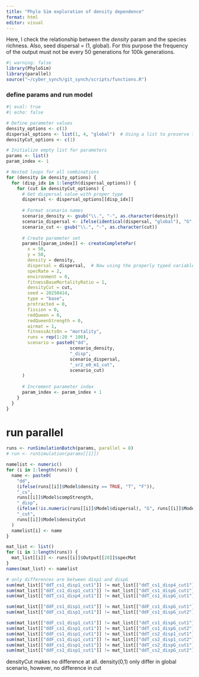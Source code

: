 ```yaml
---
title: "Phylo Sim exploration of density dependence"
format: html
editor: visual
---
```


Here, I check the relationship between the *density* param and the species richness. Also, seed dispersal = (1, global). For this purpose the frequency of the output must not be every 50 generations for 100k generations.

```r
#| warning: false
library(PhyloSim)
library(parallel)
source("~/cyber_synch/git_synch/scripts/functions.R")
```

### define params and run model

```r
#| eval: true
#| echo: false

# Define parameter values
density_options <- c(1)
dispersal_options <- list(1, 4, "global")  # Using a list to preserve types
densityCut_options <- c(1)

# Initialize empty list for parameters
params <- list()
param_index <- 1

# Nested loops for all combinations
for (density in density_options) {
  for (disp_idx in 1:length(dispersal_options)) {
    for (cut in densityCut_options) {
      # Get dispersal value with proper type
      dispersal <- dispersal_options[[disp_idx]]
      
      # Format scenario names
      scenario_density <- gsub("\\.", "-", as.character(density))
      scenario_dispersal <- ifelse(identical(dispersal, "global"), "G", dispersal)
      scenario_cut <- gsub("\\.", "-", as.character(cut))
      
      # Create parameter set
      params[[param_index]] <- createCompletePar(
        x = 50,
        y = 50,
        density = density,
        dispersal = dispersal,  # Now using the properly typed variable
        specRate = 2,
        environment = 0,
        fitnessBaseMortalityRatio = 1, 
        densityCut = cut,
        seed = 20250414,
        type = "base",
        protracted = 0,
        fission = 0,
        redQueen = 0,
        redQueenStrength = 0,
        airmat = 1,
        fitnessActsOn = "mortality",
        runs = rep(1:20 * 100),
        scenario = paste0("dd",
                        scenario_density,
                        "_disp",
                        scenario_dispersal,
                        "_sr2_e0_m1_cut",
                        scenario_cut)
      )
      
      # Increment parameter index
      param_index <- param_index + 1
    }
  }
}
```

# run parallel

```r
runs <- runSimulationBatch(params, parallel = 8)
# run <- runSimulation(params[[1]])
```

```r
namelist <- numeric()
for (i in 1:length(runs)) {
  name <- paste0(
    "dd",
    (ifelse(runs[[i]]$Model$density == TRUE, "T", "F")),
    "_cs",
    runs[[i]]$Model$compStrength,
    "_disp",
    (ifelse(!is.numeric(runs[[i]]$Model$dispersal), "G", runs[[i]]$Model$dispersal)),
    "_cut",
    runs[[i]]$Model$densityCut
  )
  namelist[i] <- name
}

mat_list <- list()
for (i in 1:length(runs)) {
  mat_list[[i]] <- runs[[i]]$Output[[20]]$specMat
}
names(mat_list) <- namelist

# only differences are between disp1 and dispG
sum(mat_list[["ddT_cs1_disp1_cut1"]] != mat_list[["ddT_cs1_disp4_cut1"]])
sum(mat_list[["ddT_cs1_disp1_cut1"]] != mat_list[["ddT_cs1_dispG_cut1"]])
sum(mat_list[["ddT_cs1_disp4_cut1"]] != mat_list[["ddT_cs1_dispG_cut1"]])

sum(mat_list[["ddF_cs1_disp1_cut1"]] != mat_list[["ddF_cs1_dispG_cut1"]])
sum(mat_list[["ddF_cs1_disp1_cut1"]] != mat_list[["ddF_cs1_dispG_cut2"]])

sum(mat_list[["ddF_cs1_disp1_cut1"]] != mat_list[["ddT_cs1_dispG_cut1"]])
sum(mat_list[["ddF_cs1_disp1_cut1"]] != mat_list[["ddT_cs1_dispG_cut2"]])
sum(mat_list[["ddF_cs1_disp1_cut1"]] != mat_list[["ddT_cs2_disp1_cut1"]])
sum(mat_list[["ddF_cs1_disp1_cut1"]] != mat_list[["ddT_cs2_disp1_cut2"]])
sum(mat_list[["ddF_cs1_disp1_cut1"]] != mat_list[["ddT_cs2_dispG_cut1"]])
sum(mat_list[["ddF_cs1_disp1_cut1"]] != mat_list[["ddT_cs2_dispG_cut2"]])
```

densityCut makes no difference at all. density(0,1) only differ in global scenario, however, no difference in cut












